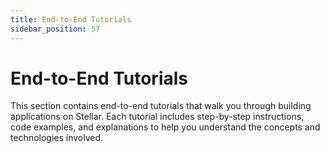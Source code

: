 ```yaml
---
title: End-to-End Tutorials
sidebar_position: 57
---
```


# End-to-End Tutorials


This section contains end-to-end tutorials that walk you through building applications on Stellar. Each tutorial includes step-by-step instructions, code examples, and explanations to help you understand the concepts and technologies involved.

<DocCardList />
